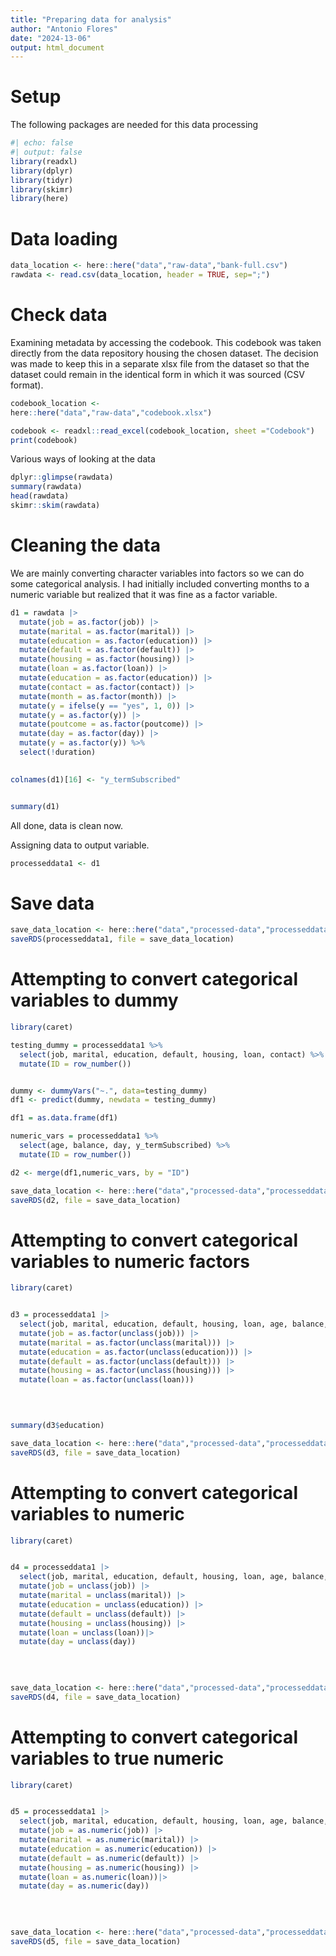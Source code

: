 ```yaml
---
title: "Preparing data for analysis"
author: "Antonio Flores"
date: "2024-13-06"
output: html_document
---
```


# Setup

The following packages are needed for this data processing

```r
#| echo: false
#| output: false
library(readxl) 
library(dplyr) 
library(tidyr) 
library(skimr) 
library(here) 
```

# Data loading

```r
data_location <- here::here("data","raw-data","bank-full.csv")
rawdata <- read.csv(data_location, header = TRUE, sep=";")
```

# Check data

Examining metadata by accessing the codebook. This codebook was taken directly from the data repository housing the chosen dataset. The decision was made to keep this in a separate xlsx file from the dataset so that the dataset could remain in the identical form in which it was sourced (CSV format).

```r
codebook_location <- 
here::here("data","raw-data","codebook.xlsx")

codebook <- readxl::read_excel(codebook_location, sheet ="Codebook")
print(codebook)
```

Various ways of looking at the data

```r
dplyr::glimpse(rawdata)
summary(rawdata)
head(rawdata)
skimr::skim(rawdata)
```

# Cleaning the data

We are mainly converting character variables into factors so we can do some categorical analysis. I had initially included converting months to a numeric variable but realized that it was fine as a factor variable.

```r
d1 = rawdata |> 
  mutate(job = as.factor(job)) |>
  mutate(marital = as.factor(marital)) |>
  mutate(education = as.factor(education)) |>
  mutate(default = as.factor(default)) |>
  mutate(housing = as.factor(housing)) |>
  mutate(loan = as.factor(loan)) |>
  mutate(education = as.factor(education)) |>
  mutate(contact = as.factor(contact)) |>
  mutate(month = as.factor(month)) |>
  mutate(y = ifelse(y == "yes", 1, 0)) |>
  mutate(y = as.factor(y)) |>
  mutate(poutcome = as.factor(poutcome)) |>
  mutate(day = as.factor(day)) |>
  mutate(y = as.factor(y)) %>% 
  select(!duration)
 

colnames(d1)[16] <- "y_termSubscribed"


summary(d1)
```

All done, data is clean now.

Assigning data to output variable.

```r
processeddata1 <- d1
```

# Save data

```r
save_data_location <- here::here("data","processed-data","processeddata1.rds")
saveRDS(processeddata1, file = save_data_location)
```

# Attempting to convert categorical variables to dummy

```r
library(caret)

testing_dummy = processeddata1 %>% 
  select(job, marital, education, default, housing, loan, contact) %>% 
  mutate(ID = row_number())


dummy <- dummyVars("~.", data=testing_dummy)
df1 <- predict(dummy, newdata = testing_dummy)

df1 = as.data.frame(df1)

numeric_vars = processeddata1 %>% 
  select(age, balance, day, y_termSubscribed) %>% 
  mutate(ID = row_number())

d2 <- merge(df1,numeric_vars, by = "ID")

```


```r
save_data_location <- here::here("data","processed-data","processeddata2.rds")
saveRDS(d2, file = save_data_location)
```



# Attempting to convert categorical variables to numeric factors

```r
library(caret)


d3 = processeddata1 |>
  select(job, marital, education, default, housing, loan, age, balance, day, y_termSubscribed) |>
  mutate(job = as.factor(unclass(job))) |>
  mutate(marital = as.factor(unclass(marital))) |>
  mutate(education = as.factor(unclass(education))) |>
  mutate(default = as.factor(unclass(default))) |>
  mutate(housing = as.factor(unclass(housing))) |>
  mutate(loan = as.factor(unclass(loan)))
  
 


summary(d3$education)
```


```r
save_data_location <- here::here("data","processed-data","processeddata3.rds")
saveRDS(d3, file = save_data_location)
```


# Attempting to convert categorical variables to numeric

```r
library(caret)


d4 = processeddata1 |>
  select(job, marital, education, default, housing, loan, age, balance, day, y_termSubscribed) |>
  mutate(job = unclass(job)) |>
  mutate(marital = unclass(marital)) |>
  mutate(education = unclass(education)) |>
  mutate(default = unclass(default)) |>
  mutate(housing = unclass(housing)) |>
  mutate(loan = unclass(loan))|>
  mutate(day = unclass(day))
  
  
 


```


```r
save_data_location <- here::here("data","processed-data","processeddata4.rds")
saveRDS(d4, file = save_data_location)
```



# Attempting to convert categorical variables to true numeric

```r
library(caret)


d5 = processeddata1 |>
  select(job, marital, education, default, housing, loan, age, balance, day, y_termSubscribed) |>
  mutate(job = as.numeric(job)) |>
  mutate(marital = as.numeric(marital)) |>
  mutate(education = as.numeric(education)) |>
  mutate(default = as.numeric(default)) |>
  mutate(housing = as.numeric(housing)) |>
  mutate(loan = as.numeric(loan))|>
  mutate(day = as.numeric(day))
  
  
 


```


```r
save_data_location <- here::here("data","processed-data","processeddata5.rds")
saveRDS(d5, file = save_data_location)
```
